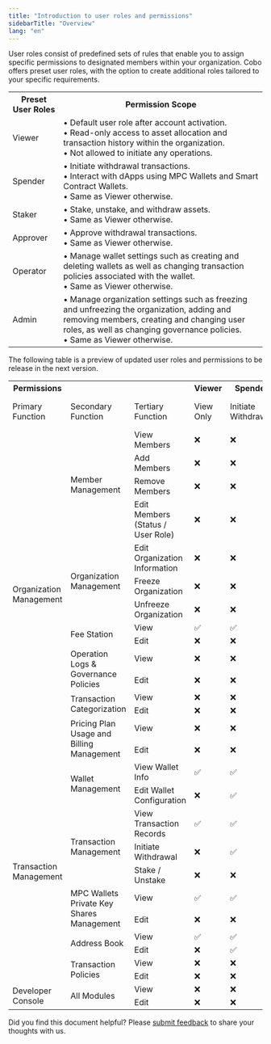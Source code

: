```yaml
---
title: "Introduction to user roles and permissions"
sidebarTitle: "Overview"
lang: "en"
---
```


User roles consist of predefined sets of rules that enable you to assign specific permissions to designated members within your organization. Cobo offers preset user roles, with the option to create additional roles tailored to your specific requirements.


<table class="six-columns">
  <tr>
    <th>Preset User Roles</th>
    <th>Permission Scope</th>
  </tr>
  <tr>
    <td>Viewer</td>
    <td>• Default user role after account activation.<br/>• Read-only access to asset allocation and transaction history within the organization.<br/>• Not allowed to initiate any operations.</td>
  </tr>
  <tr>
    <td>Spender</td>
    <td>• Initiate withdrawal transactions.<br/>• Interact with dApps using MPC Wallets and Smart Contract Wallets.<br/>• Same as Viewer otherwise.</td>
  </tr>
  <tr>
    <td>Staker</td>
    <td>• Stake, unstake, and withdraw assets.<br/>• Same as Viewer otherwise.</td>
  </tr>
  <tr>
    <td>Approver</td>
    <td>• Approve withdrawal transactions.<br/>• Same as Viewer otherwise.</td>
  </tr>
  <tr>
    <td>Operator</td>
    <td>• Manage wallet settings such as creating and deleting wallets as well as changing transaction policies associated with the wallet.<br/>• Same as Viewer otherwise.</td>
  </tr>
  <tr>
    <td>Admin</td>
    <td>• Manage organization settings such as freezing and unfreezing the organization, adding and removing members, creating and changing user roles, as well as changing governance policies.<br/>• Same as Viewer otherwise.</td>
  </tr>
</table>

<Note>The following table is a preview of updated user roles and permissions to be release in the next version.</Note>

<table class="six-columns-fixed-first-row">
  <tr>
    <th>Permissions</th>
    <th></th>
    <th></th>
    <th>Viewer</th>
    <th>Spender</th>
    <th>Approver</th>
    <th>Staker</th>
    <th>Operator</th>
    <th>Admin</th>
    <th>Owner</th>
  </tr>
  <tr>
    <td>Primary Function</td>
    <td>Secondary Function</td>
    <td>Tertiary Function</td>
    <td>View Only</td>
    <td>Initiate Withdrawal</td>
    <td>Approve Transactions</td>
    <td>Manage Staking</td>
    <td>Configure Wallets</td>
    <td>Assist Organization Management</td>
    <td>Highest Permission</td>
  </tr>
  <tr>
    <td rowspan="15">Organization Management</td>
    <td rowspan="4">Member Management</td>
    <td>View Members</td>
    <td>❌</td>
    <td>❌</td>
    <td>❌</td>
    <td>❌</td>
    <td>❌</td>
    <td>✅</td>
    <td>✅</td>
  </tr>
  <tr>
    <td>Add Members</td>
    <td>❌</td>
    <td>❌</td>
    <td>❌</td>
    <td>❌</td>
    <td>❌</td>
    <td>✅</td>
    <td>✅</td>
  </tr>
  <tr>
    <td>Remove Members</td>
    <td>❌</td>
    <td>❌</td>
    <td>❌</td>
    <td>❌</td>
    <td>❌</td>
    <td>✅</td>
    <td>✅</td>
  </tr>
  <tr>
    <td>Edit Members (Status / User Role)</td>
    <td>❌</td>
    <td>❌</td>
    <td>❌</td>
    <td>❌</td>
    <td>❌</td>
    <td>✅</td>
    <td>✅</td>
  </tr>
  <tr>
    <td rowspan="3">Organization Management</td>
    <td>Edit Organization Information</td>
    <td>❌</td>
    <td>❌</td>
    <td>❌</td>
    <td>❌</td>
    <td>❌</td>
    <td>✅</td>
    <td>✅</td>
  </tr>
  <tr>
    <td>Freeze Organization</td>
    <td>❌</td>
    <td>❌</td>
    <td>❌</td>
    <td>❌</td>
    <td>❌</td>
    <td>✅</td>
    <td>✅</td>
  </tr>
  <tr>
    <td>Unfreeze Organization</td>
    <td>❌</td>
    <td>❌</td>
    <td>❌</td>
    <td>❌</td>
    <td>❌</td>
    <td>✅</td>
    <td>✅</td>
  </tr>
  <tr>
    <td rowspan="2">Fee Station</td>
    <td>View</td>
    <td>✅</td>
    <td>✅</td>
    <td>✅</td>
    <td>✅</td>
    <td>✅</td>
    <td>✅</td>
    <td>✅</td>
  </tr>
  <tr>
    <td>Edit</td>
    <td>❌</td>
    <td>❌</td>
    <td>❌</td>
    <td>❌</td>
    <td>✅</td>
    <td>✅</td>
    <td>✅</td>
  </tr>
  <tr>
    <td rowspan="2">Operation Logs & Governance Policies</td>
    <td>View</td>
    <td>❌</td>
    <td>❌</td>
    <td>❌</td>
    <td>❌</td>
    <td>❌</td>
    <td>✅</td>
    <td>✅</td>
  </tr>
  <tr>
    <td>Edit</td>
    <td>❌</td>
    <td>❌</td>
    <td>❌</td>
    <td>❌</td>
    <td>❌</td>
    <td>❌</td>
    <td>✅</td>
  </tr>
  <tr>
    <td rowspan="2">Transaction Categorization</td>
    <td>View</td>
    <td>❌</td>
    <td>❌</td>
    <td>❌</td>
    <td>❌</td>
    <td>❌</td>
    <td>✅</td>
    <td>✅</td>
  </tr>
  <tr>
    <td>Edit</td>
    <td>❌</td>
    <td>❌</td>
    <td>❌</td>
    <td>❌</td>
    <td>❌</td>
    <td>✅</td>
    <td>✅</td>
  </tr>
  <tr>
    <td rowspan="2">Pricing Plan Usage and Billing Management</td>
    <td>View</td>
    <td>❌</td>
    <td>❌</td>
    <td>❌</td>
    <td>❌</td>
    <td>❌</td>
    <td>✅</td>
    <td>✅</td>
  </tr>
  <tr>
    <td>Edit</td>
    <td>❌</td>
    <td>❌</td>
    <td>❌</td>
    <td>❌</td>
    <td>❌</td>
    <td>✅</td>
    <td>✅</td>
  </tr>
  <tr>
    <td rowspan="11">Transaction Management</td>
    <td rowspan="2">Wallet Management</td>
    <td>View Wallet Info</td>
    <td>✅</td>
    <td>✅</td>
    <td>✅</td>
    <td>✅</td>
    <td>✅</td>
    <td>✅</td>
    <td>✅</td>
  </tr>
  <tr>
    <td>Edit Wallet Configuration</td>
    <td>❌</td>
    <td>✅</td>
    <td>❌</td>
    <td>❌</td>
    <td>✅</td>
    <td>✅</td>
    <td>✅</td>
  </tr>
  <tr>
    <td rowspan="3">Transaction Management</td>
    <td>View Transaction Records</td>
    <td>✅</td>
    <td>✅</td>
    <td>✅</td>
    <td>✅</td>
    <td>✅</td>
    <td>✅</td>
    <td>✅</td>
  </tr>
  <tr>
    <td>Initiate Withdrawal</td>
    <td>❌</td>
    <td>✅</td>
    <td>❌</td>
    <td>❌</td>
    <td>❌</td>
    <td>❌</td>
    <td>✅</td>
  </tr>
  <tr>
    <td>Stake / Unstake</td>
    <td>❌</td>
    <td>❌</td>
    <td>❌</td>
    <td>✅</td>
    <td>❌</td>
    <td>❌</td>
    <td>✅</td>
  </tr>
  <tr>
    <td rowspan="2">MPC Wallets Private Key Shares Management</td>
    <td>View</td>
    <td>✅</td>
    <td>✅</td>
    <td>✅</td>
    <td>✅</td>
    <td>✅</td>
    <td>✅</td>
    <td>✅</td>
  </tr>
  <tr>
    <td>Edit</td>
    <td>❌</td>
    <td>❌</td>
    <td>❌</td>
    <td>❌</td>
    <td>✅</td>
    <td>✅</td>
    <td>✅</td>
  </tr>
  <tr>
    <td rowspan="2">Address Book</td>
    <td>View</td>
    <td>✅</td>
    <td>✅</td>
    <td>✅</td>
    <td>✅</td>
    <td>✅</td>
    <td>✅</td>
    <td>✅</td>
  </tr>
  <tr>
    <td>Edit</td>
    <td>❌</td>
    <td>✅</td>
    <td>❌</td>
    <td>❌</td>
    <td>✅</td>
    <td>✅</td>
    <td>✅</td>
  </tr>
  <tr>
    <td rowspan="2">Transaction Policies</td>
    <td>View</td>
    <td>❌</td>
    <td>❌</td>
    <td>❌</td>
    <td>❌</td>
    <td>✅</td>
    <td>✅</td>
    <td>✅</td>
  </tr>
  <tr>
    <td>Edit</td>
    <td>❌</td>
    <td>❌</td>
    <td>❌</td>
    <td>❌</td>
    <td>✅</td>
    <td>✅</td>
    <td>✅</td>
  </tr>
  <tr>
    <td rowspan="2">Developer Console</td>
    <td rowspan="2">All Modules</td>
    <td>View</td>
    <td>❌</td>
    <td>❌</td>
    <td>❌</td>
    <td>❌</td>
    <td>✅</td>
    <td>✅</td>
    <td>✅</td>
  </tr>
  <tr>
    <td>Edit</td>
    <td>❌</td>
    <td>❌</td>
    <td>❌</td>
    <td>❌</td>
    <td>✅</td>
    <td>✅</td>
    <td>✅</td>
  </tr>
</table>

<Tip>Did you find this document helpful? Please [submit feedback](https://forms.zohopublic.com/cobo/form/DocumentFeedbackForm/formperma/QvLOhxJv1_JMsJ-1dleZ8Itb_7rzN-LtgvsDdxosoVI?referrername=manuals) to share your thoughts with us.</Tip>